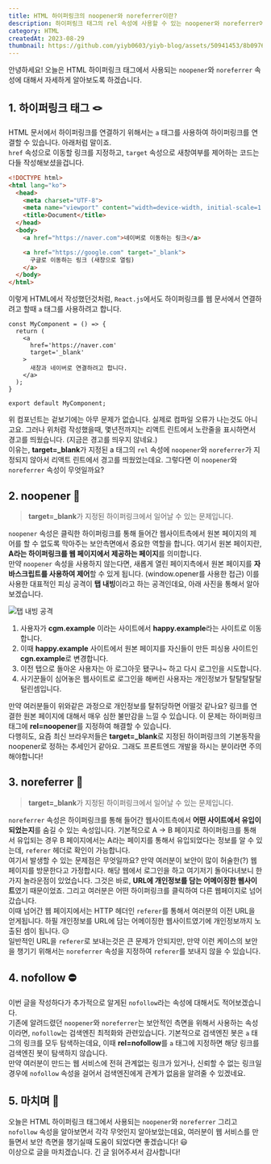 ```yaml
---
title: HTML 하이퍼링크의 noopener와 noreferrer이란?
description: 하이퍼링크 태그의 rel 속성에 사용할 수 있는 noopener와 noreferrer에 대해서 알아봅시다.
category: HTML
createdAt: 2023-08-29
thumbnail: https://github.com/yiyb0603/yiyb-blog/assets/50941453/8b097645-93ca-4338-9c28-7502076b03ac
---
```


안녕하세요! 오늘은 HTML 하이퍼링크 태그에서 사용되는 `noopener`와 `noreferrer` 속성에 대해서 자세하게 알아보도록 하겠습니다.

## 1. 하이퍼링크 태그 🪢
HTML 문서에서 하이퍼링크를 연결하기 위해서는 `a` 태그를 사용하여 하이퍼링크를 연결할 수 있습니다. 아래처럼 말이죠.
<br />
`href` 속성으로 이동할 링크를 지정하고, `target` 속성으로 새창여부를 제어하는 코드는 다들 작성해보셨을겁니다.

```html
<!DOCTYPE html>
<html lang="ko">
  <head>
    <meta charset="UTF-8">
    <meta name="viewport" content="width=device-width, initial-scale=1.0">
    <title>Document</title>
  </head>
  <body>
    <a href="https://naver.com">네이버로 이동하는 링크</a>

    <a href="https://google.com" target="_blank">
      구글로 이동하는 링크 (새창으로 열림)
    </a>
  </body>
</html>
```

이렇게 HTML에서 작성했던것처럼, `React.js`에서도 하이퍼링크를 웹 문서에서 연결하려고 할때 `a` 태그를 사용하려고 합니다.

```tsx
const MyComponent = () => {
  return (
    <a
      href='https://naver.com'
      target='_blank'
    >
      새창과 네이버로 연결하려고 합니다.
    </a>
  );
}

export default MyComponent;
```

위 컴포넌트는 겉보기에는 아무 문제가 없습니다. 실제로 컴파일 오류가 나는것도 아니고요. 그러나 위처럼 작성했을때, 몇년전까지는 리액트 린트에서 노란줄을 표시하면서 경고를 띄웠습니다. (지금은 경고를 띄우지 않네요.)
<br />
이유는, **target=_blank**가 지정된 a 태그의 `rel` 속성에 `noopener`와 `noreferrer`가 지정되지 않아서 리액트 린트에서 경고를 띄웠었는데요. 그렇다면 이 `noopener`와 `noreferrer` 속성이 무엇일까요?

## 2. noopener 📵
> **target=_blank**가 지정된 하이퍼링크에서 일어날 수 있는 문제입니다.

`noopener` 속성은 클릭한 하이퍼링크를 통해 들어간 웹사이트측에서 원본 페이지의 제어를 할 수 없도록 막아주는 보안측면에서 중요한 역할을 합니다. 여기서 원본 페이지란, **A라는 하이퍼링크를 웹 페이지에서 제공하는 페이지**를 의미합니다.
<br />
만약 `noopener` 속성을 사용하지 않는다면, 새롭게 열린 페이지측에서 원본 페이지를 **자바스크립트를 사용하여 제어**할 수 있게 됩니다. (window.opener를 사용한 접근)
이를 사용한 대표적인 피싱 공격이 **탭 내빙**이라고 하는 공격인데요, 아래 사진을 통해서 알아보겠습니다.

![탭 내빙 공격](https://github.com/yiyb0603/yiyb-blog/assets/50941453/3e413743-4449-4c75-9878-3d7e3b6d856a)

1. 사용자가 **cgm.example** 이라는 사이트에서 **happy.example**라는 사이트로 이동합니다.
2. 이때 **happy.example** 사이트에서 원본 페이지를 자신들이 만든 피싱용 사이트인 **cgn.example**로 변경합니다.
3. 이전 탭으로 돌아온 사용자는 아 로그아웃 됐구나~ 하고 다시 로그인을 시도합니다.
4. 사기꾼들이 심어놓은 웹사이트로 로그인을 해버린 사용자는 개인정보가 탈탈탈탈탈 털린셈입니다.

만약 여러분들이 위와같은 과정으로 개인정보를 탈취당하면 어떨것 같나요? 링크를 연결한 원본 페이지에 대해서 매우 심한 불만감을 느낄 수 있습니다.
이 문제는 하이퍼링크 태그에 **rel=noopener**를 지정하여 해결할 수 있습니다.
<br />
다행히도, 요즘 최신 브라우저들은 **target=_blank**로 지정된 하이퍼링크의 기본동작을 noopener로 정하는 추세인거 같아요. 그래도 프론트엔드 개발을 하시는 분이라면 주의해야합니다!

## 3. noreferrer 🚷
> **target=_blank**가 지정된 하이퍼링크에서 일어날 수 있는 문제입니다.

`noreferrer` 속성은 하이퍼링크를 통해 들어간 웹사이트측에서 **어떤 사이트에서 유입이 되었는지**를 숨길 수 있는 속성입니다.
기본적으로 A -> B 페이지로 하이퍼링크를 통해서 유입되는 경우 B 페이지에서는 A라는 페이지를 통해서 유입되었다는 정보를 알 수 있는데, `referer` 헤더로 확인이 가능합니다.
<br />
여기서 발생할 수 있는 문제점은 무엇일까요? 만약 여러분이 보안이 많이 허술한(?) 웹 페이지를 방문한다고 가정합시다. 해당 웹에서 로그인을 하고 여기저기 돌아다녀보니 한가지 놀라운점이 있었습니다.
그것은 바로, **URL에 개인정보를 담는 어메이징한 웹사이트**였기 때문이었죠. 그리고 여러분은 어떤 하이퍼링크를 클릭하여 다른 웹페이지로 넘어갔습니다.
<br />
이때 넘어간 웹 페이지에서는 HTTP 헤더인 `referer`를 통해서 여러분의 이전 URL을 얻게됩니다. 하필 개인정보를 URL에 담는 어메이징한 웹사이트였기에 개인정보까지 노출된 셈이 됩니다. 😥
<br />
일반적인 URL을 `referer`로 보내는것은 큰 문제가 안되지만, 만약 이런 케이스의 보안을 챙기기 위해서는 `noreferrer` 속성을 지정하여 `referer`를 보내지 않을 수 있습니다.

## 4. nofollow ⛔
이번 글을 작성하다가 추가적으로 알게된 `nofollow`라는 속성에 대해서도 적어보겠습니다.
<br />
기존에 알려드렸던 `noopener`와 `noreferrer`는 보안적인 측면을 위해서 사용하는 속성이라면, `nofollow`는 검색엔진 최적화와 관련있습니다. 기본적으로 검색엔진 봇은 `a` 태그의 링크를 모두 탐색하는데요, 이때 **rel=nofollow**를 `a` 태그에 지정하면 해당 링크를 검색엔진 봇이 탐색하지 않습니다.
<br />
만약 여러분이 만드는 웹 서비스에 전혀 관계없는 링크가 있거나, 신뢰할 수 없는 링크일경우에 `nofollow` 속성을 걸어서 검색엔진에게 관계가 없음을 알려줄 수 있겠네요.

## 5. 마치며 📌
오늘은 HTML 하이퍼링크 태그에서 사용되는 `noopener`와 `noreferrer` 그리고 `nofollow` 속성을 알아보면서 각각 무엇인지 알아보았는데요, 여러분이 웹 서비스를 만들면서 보안 측면을 챙기실때 도움이 되었다면 좋겠습니다! 😃
<br />
이상으로 글을 마치겠습니다. 긴 글 읽어주셔서 감사합니다!